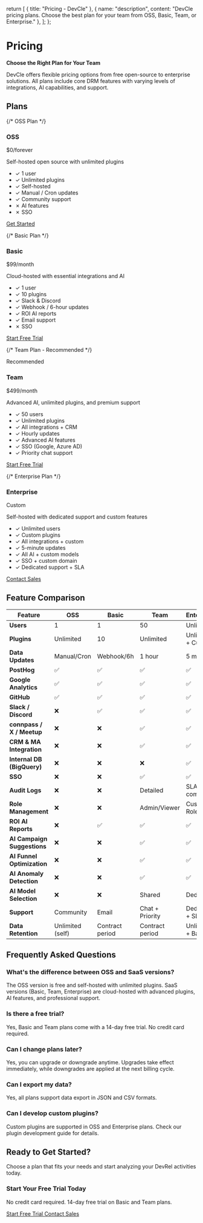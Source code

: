 
  return [
    { title: "Pricing - DevCle" },
    {
      name: "description",
      content: "DevCle pricing plans. Choose the best plan for your team from OSS, Basic, Team, or Enterprise."
    },
  ];
};

# Pricing

**Choose the Right Plan for Your Team**

DevCle offers flexible pricing options from free open-source to enterprise solutions. All plans include core DRM features with varying levels of integrations, AI capabilities, and support.

## Plans

<div className="grid grid-cols-1 md:grid-cols-2 lg:grid-cols-4 gap-8 my-12">

{/* OSS Plan */}
<div className="bg-white dark:bg-gray-800 border border-gray-200 dark:border-gray-700 rounded-lg p-6 hover:shadow-lg transition-shadow" data-plan="oss">
  <h3 className="text-2xl font-bold mb-2 dark:text-gray-100">OSS</h3>
  <div className="text-4xl font-bold mb-4 dark:text-gray-100">$0<span className="text-lg font-normal text-gray-600 dark:text-gray-400">/forever</span></div>
  <p className="text-gray-600 dark:text-gray-300 mb-6">Self-hosted open source with unlimited plugins</p>

  <ul className="space-y-3 mb-8">
    <li className="flex items-start">
      <span className="text-green-600 dark:text-green-400 mr-2">✓</span>
      <span className="dark:text-gray-200">1 user</span>
    </li>
    <li className="flex items-start">
      <span className="text-green-600 dark:text-green-400 mr-2">✓</span>
      <span className="dark:text-gray-200">Unlimited plugins</span>
    </li>
    <li className="flex items-start">
      <span className="text-green-600 dark:text-green-400 mr-2">✓</span>
      <span className="dark:text-gray-200">Self-hosted</span>
    </li>
    <li className="flex items-start">
      <span className="text-green-600 dark:text-green-400 mr-2">✓</span>
      <span className="dark:text-gray-200">Manual / Cron updates</span>
    </li>
    <li className="flex items-start">
      <span className="text-green-600 dark:text-green-400 mr-2">✓</span>
      <span className="dark:text-gray-200">Community support</span>
    </li>
    <li className="flex items-start">
      <span className="text-red-600 dark:text-red-400 mr-2">✗</span>
      <span className="text-gray-400 dark:text-gray-500">AI features</span>
    </li>
    <li className="flex items-start">
      <span className="text-red-600 dark:text-red-400 mr-2">✗</span>
      <span className="text-gray-400 dark:text-gray-500">SSO</span>
    </li>
  </ul>

  <a href="https://github.com/goofmint/DevCle-app" target="_blank" rel="noopener noreferrer" className="not-prose block w-full text-center px-4 py-2 border border-gray-300 dark:border-gray-600 rounded-lg hover:bg-gray-50 dark:hover:bg-gray-700 text-gray-900 dark:!text-gray-200 transition-colors">
    Get Started
  </a>
</div>

{/* Basic Plan */}
<div className="bg-white dark:bg-gray-800 border border-gray-200 dark:border-gray-700 rounded-lg p-6 hover:shadow-lg transition-shadow" data-plan="basic">
  <h3 className="text-2xl font-bold mb-2 dark:text-gray-100">Basic</h3>
  <div className="text-4xl font-bold mb-4 dark:text-gray-100">$99<span className="text-lg font-normal text-gray-600 dark:text-gray-400">/month</span></div>
  <p className="text-gray-600 dark:text-gray-300 mb-6">Cloud-hosted with essential integrations and AI</p>

  <ul className="space-y-3 mb-8">
    <li className="flex items-start">
      <span className="text-green-600 dark:text-green-400 mr-2">✓</span>
      <span className="dark:text-gray-200">1 user</span>
    </li>
    <li className="flex items-start">
      <span className="text-green-600 dark:text-green-400 mr-2">✓</span>
      <span className="dark:text-gray-200">10 plugins</span>
    </li>
    <li className="flex items-start">
      <span className="text-green-600 dark:text-green-400 mr-2">✓</span>
      <span className="dark:text-gray-200">Slack & Discord</span>
    </li>
    <li className="flex items-start">
      <span className="text-green-600 dark:text-green-400 mr-2">✓</span>
      <span className="dark:text-gray-200">Webhook / 6-hour updates</span>
    </li>
    <li className="flex items-start">
      <span className="text-green-600 dark:text-green-400 mr-2">✓</span>
      <span className="dark:text-gray-200">ROI AI reports</span>
    </li>
    <li className="flex items-start">
      <span className="text-green-600 dark:text-green-400 mr-2">✓</span>
      <span className="dark:text-gray-200">Email support</span>
    </li>
    <li className="flex items-start">
      <span className="text-red-600 dark:text-red-400 mr-2">✗</span>
      <span className="text-gray-400 dark:text-gray-500">SSO</span>
    </li>
  </ul>

  <a href="#" className="not-prose block w-full text-center px-4 py-2 bg-blue-600 text-white rounded-lg hover:bg-blue-700 transition-colors">
    Start Free Trial
  </a>
</div>

{/* Team Plan - Recommended */}
<div className="bg-white dark:bg-gray-800 border-2 border-blue-600 dark:border-blue-500 rounded-lg p-6 hover:shadow-xl transition-shadow relative" data-plan="team">
  <div className="absolute -top-3 left-1/2 transform -translate-x-1/2">
    <span className="bg-blue-600 dark:bg-blue-500 text-white px-4 py-1 rounded-full text-sm font-semibold">Recommended</span>
  </div>

  <h3 className="text-2xl font-bold mb-2 mt-2 dark:text-gray-100">Team</h3>
  <div className="text-4xl font-bold mb-4 dark:text-gray-100">$499<span className="text-lg font-normal text-gray-600 dark:text-gray-400">/month</span></div>
  <p className="text-gray-600 dark:text-gray-300 mb-6">Advanced AI, unlimited plugins, and premium support</p>

  <ul className="space-y-3 mb-8">
    <li className="flex items-start">
      <span className="text-green-600 dark:text-green-400 mr-2">✓</span>
      <span className="dark:text-gray-200">50 users</span>
    </li>
    <li className="flex items-start">
      <span className="text-green-600 dark:text-green-400 mr-2">✓</span>
      <span className="dark:text-gray-200">Unlimited plugins</span>
    </li>
    <li className="flex items-start">
      <span className="text-green-600 dark:text-green-400 mr-2">✓</span>
      <span className="dark:text-gray-200">All integrations + CRM</span>
    </li>
    <li className="flex items-start">
      <span className="text-green-600 dark:text-green-400 mr-2">✓</span>
      <span className="dark:text-gray-200">Hourly updates</span>
    </li>
    <li className="flex items-start">
      <span className="text-green-600 dark:text-green-400 mr-2">✓</span>
      <span className="dark:text-gray-200">Advanced AI features</span>
    </li>
    <li className="flex items-start">
      <span className="text-green-600 dark:text-green-400 mr-2">✓</span>
      <span className="dark:text-gray-200">SSO (Google, Azure AD)</span>
    </li>
    <li className="flex items-start">
      <span className="text-green-600 dark:text-green-400 mr-2">✓</span>
      <span className="dark:text-gray-200">Priority chat support</span>
    </li>
  </ul>

  <a href="#" className="not-prose block w-full text-center px-4 py-2 bg-blue-600 text-white rounded-lg hover:bg-blue-700 transition-colors">
    Start Free Trial
  </a>
</div>

{/* Enterprise Plan */}
<div className="bg-white dark:bg-gray-800 border border-gray-200 dark:border-gray-700 rounded-lg p-6 hover:shadow-lg transition-shadow" data-plan="enterprise">
  <h3 className="text-2xl font-bold mb-2 dark:text-gray-100">Enterprise</h3>
  <div className="text-4xl font-bold mb-4 dark:text-gray-100">Custom</div>
  <p className="text-gray-600 dark:text-gray-300 mb-6">Self-hosted with dedicated support and custom features</p>

  <ul className="space-y-3 mb-8">
    <li className="flex items-start">
      <span className="text-green-600 dark:text-green-400 mr-2">✓</span>
      <span className="dark:text-gray-200">Unlimited users</span>
    </li>
    <li className="flex items-start">
      <span className="text-green-600 dark:text-green-400 mr-2">✓</span>
      <span className="dark:text-gray-200">Custom plugins</span>
    </li>
    <li className="flex items-start">
      <span className="text-green-600 dark:text-green-400 mr-2">✓</span>
      <span className="dark:text-gray-200">All integrations + custom</span>
    </li>
    <li className="flex items-start">
      <span className="text-green-600 dark:text-green-400 mr-2">✓</span>
      <span className="dark:text-gray-200">5-minute updates</span>
    </li>
    <li className="flex items-start">
      <span className="text-green-600 dark:text-green-400 mr-2">✓</span>
      <span className="dark:text-gray-200">All AI + custom models</span>
    </li>
    <li className="flex items-start">
      <span className="text-green-600 dark:text-green-400 mr-2">✓</span>
      <span className="dark:text-gray-200">SSO + custom domain</span>
    </li>
    <li className="flex items-start">
      <span className="text-green-600 dark:text-green-400 mr-2">✓</span>
      <span className="dark:text-gray-200">Dedicated support + SLA</span>
    </li>
  </ul>

  <a href="#" className="not-prose block w-full text-center px-4 py-2 border border-gray-300 dark:border-gray-600 rounded-lg hover:bg-gray-50 dark:hover:bg-gray-700 text-gray-900 dark:!text-gray-200 transition-colors">
    Contact Sales
  </a>
</div>

</div>

## Feature Comparison

| Feature | OSS | Basic | Team | Enterprise |
|---------|-----|-------|------|------------|
| **Users** | 1 | 1 | 50 | Unlimited |
| **Plugins** | Unlimited | 10 | Unlimited | Unlimited + Custom |
| **Data Updates** | Manual/Cron | Webhook/6h | 1 hour | 5 minutes |
| **PostHog** | ✅ | ✅ | ✅ | ✅ |
| **Google Analytics** | ✅ | ✅ | ✅ | ✅ |
| **GitHub** | ✅ | ✅ | ✅ | ✅ |
| **Slack / Discord** | ❌ | ✅ | ✅ | ✅ |
| **connpass / X / Meetup** | ❌ | ❌ | ✅ | ✅ |
| **CRM & MA Integration** | ❌ | ❌ | ✅ | ✅ |
| **Internal DB (BigQuery)** | ❌ | ❌ | ❌ | ✅ |
| **SSO** | ❌ | ❌ | ✅ | ✅ |
| **Audit Logs** | ❌ | ❌ | Detailed | SLA-compliant |
| **Role Management** | ❌ | ❌ | Admin/Viewer | Custom Roles |
| **ROI AI Reports** | ❌ | ✅ | ✅ | ✅ |
| **AI Campaign Suggestions** | ❌ | ❌ | ✅ | ✅ |
| **AI Funnel Optimization** | ❌ | ❌ | ✅ | ✅ |
| **AI Anomaly Detection** | ❌ | ❌ | ✅ | ✅ |
| **AI Model Selection** | ❌ | ❌ | Shared | Dedicated |
| **Support** | Community | Email | Chat + Priority | Dedicated + SLA |
| **Data Retention** | Unlimited (self) | Contract period | Contract period | Unlimited + Backup |

## Frequently Asked Questions

### What's the difference between OSS and SaaS versions?

The OSS version is free and self-hosted with unlimited plugins. SaaS versions (Basic, Team, Enterprise) are cloud-hosted with advanced plugins, AI features, and professional support.

### Is there a free trial?

Yes, Basic and Team plans come with a 14-day free trial. No credit card required.

### Can I change plans later?

Yes, you can upgrade or downgrade anytime. Upgrades take effect immediately, while downgrades are applied at the next billing cycle.

### Can I export my data?

Yes, all plans support data export in JSON and CSV formats.

### Can I develop custom plugins?

Custom plugins are supported in OSS and Enterprise plans. Check our plugin development guide for details.

## Ready to Get Started?

Choose a plan that fits your needs and start analyzing your DevRel activities today.

<div className="bg-blue-50 dark:bg-gray-800 rounded-lg p-8 mt-12 text-center">
  <h3 className="text-2xl font-bold mb-4 dark:text-gray-100">Start Your Free Trial Today</h3>
  <p className="text-gray-600 dark:text-gray-300 mb-6">No credit card required. 14-day free trial on Basic and Team plans.</p>
  <div className="flex gap-4 justify-center">
    <a href="#" className="not-prose px-6 py-3 bg-blue-600 text-white rounded-lg hover:bg-blue-700 transition-colors font-semibold">
      Start Free Trial
    </a>
    <a href="#" className="not-prose px-6 py-3 border border-gray-300 dark:border-gray-600 rounded-lg hover:bg-gray-50 dark:hover:bg-gray-700 text-gray-900 dark:!text-gray-200 transition-colors font-semibold">
      Contact Sales
    </a>
  </div>
</div>
